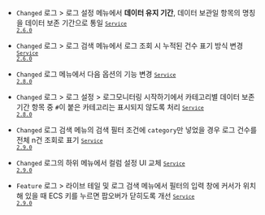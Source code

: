- <code class="Changed">Changed</code> <span class="uitext">로그</span> &gt; <span class="uitext">로그 설정</span> 메뉴에서 <strong>데이터 유지 기간</strong>, <span class="b600">데이터 보관일</span> 항목의 명칭을 <span class="uitext">데이터 보존 기간</span>으로 통일 <code class='changelog-service'><a href="../release-notes/service/service-2_6_x"><code class='changelog-service'>Service 2.6.0​</code></a></code>

- <code class="Changed">Changed</code> <span class="uitext">로그</span> &gt; <span class="uitext">로그 검색</span> 메뉴에서 로그 조회 시 누적된 건수 표기 방식 변경 <code class='changelog-service'><a href="../release-notes/service/service-2_6_x"><code class='changelog-service'>Service 2.6.0​</code></a></code>

- <code class="Changed" type="1">Changed</code> <span class="uitext">로그</span> 메뉴에서 다음 옵션의 기능 변경 <code class='changelog-service'><a href="../release-notes/service/service-2_8_x"><code class='changelog-service'>Service 2.8.0​</code></a></code>

- <code class="Changed" type="1">Changed</code> <span class="uitext">로그</span> &gt; <span class="uitext">로그 설정</span> &gt; <span class="uitext">로그모니터링 시작하기</span>에서 <span class="uitext">카테고리별 데이터 보존 기간</span> 항목 중 <code>#</code>이 붙은 카테고리는 표시되지 않도록 처리 <code class='changelog-service'><a href="../release-notes/service/service-2_8_x"><code class='changelog-service'>Service 2.8.0​</code></a></code>

- <code class="Changed" type="1">Changed</code> <span class="uitext">로그 검색</span> 메뉴의 검색 필터 조건에 <code>category</code>만 넣었을 경우 로그 건수를 <span class="uitext">전체 n건 조회</span>로 표기 <code class='changelog-service'><a href="../release-notes/service/service-2_9_x"><code class='changelog-service'>Service 2.9.0​</code></a></code>

- <code class="Changed" type="1">Changed</code> <span class="uitext">로그</span>의 하위 메뉴에서 컬럼 설정 UI 교체 <code class='changelog-service'><a href="../release-notes/service/service-2_9_x"><code class='changelog-service'>Service 2.9.0​</code></a></code>

- <code class="Feature" type="1">Feature</code> <span class="uitext">로그</span> &gt; <span class="uitext">라이브 테일</span> 및 <span class="uitext">로그 검색</span> 메뉴에서 필터의 입력 창에 커서가 위치해 있을 때 ECS 키를 누르면 팝오버가 닫히도록 개선 <code class='changelog-service'><a href="../release-notes/service/service-2_9_x"><code class='changelog-service'>Service 2.9.0​</code></a></code>
